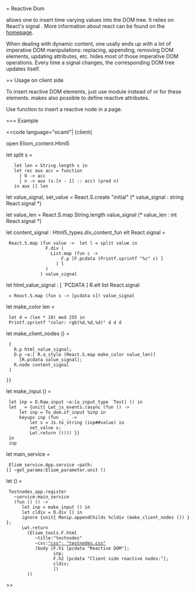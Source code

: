 
= Reactive Dom

{{{Html5.R}}} allows one to insert time varying values into the DOM tree.
It relies on React's signal {{{'a React.signal}}}. More information about react
can be found on the [[http://erratique.ch/software/react| homepage]].

When dealing with dynamic content, one usally ends up with a lot
of imperative DOM manipulations: replacing, appending, removing DOM
elements, updating attributes, etc. {{{Html5.R}}} hides most
of those imperative DOM operations. Every time a signal
changes, the corresponding DOM tree updates itself.

== Usage on client side

To insert reactive DOM elements, just use module {{{Html5.R}}} instead of
{{{Html5.D}}} or {{{Html5.F}}} for these elements.
{{{Html5.R}}} makes also possible to define reactive attributes.

Use function {{{Html5.R.node : 'a elt React.signal -> 'a elt}}}
to insert a reactive node in a page.

=== Example

<<code language="ocaml"|
{client{

open Eliom_content.Html5

let split s =
    let len = String.length s in
    let rec aux acc = function
      | 0 -> acc
      | n -> aux (s.[n - 1] :: acc) (pred n)
    in aux [] len

let value_signal, set_value = React.S.create "initial"
(* value_signal : string React.signal *)

let value_len = React.S.map String.length value_signal
(* value_len : int React.signal *)

let content_signal : Html5_types.div_content_fun elt React.signal =
  React.S.map (fun value ->  let l = split value in
                F.div (
                  List.map (fun c ->
                      F.p [F.pcdata (Printf.sprintf "%c" c) ]
                    ) l
                )
              ) value_signal

let html_value_signal : [ `PCDATA ] R.elt list React.signal
  = React.S.map (fun s -> [pcdata s]) value_signal

let make_color len =
  let d = (len * 10) mod 255 in
  Printf.sprintf "color: rgb(%d,%d,%d)" d d d

let make_client_nodes () =
  [
    R.p html_value_signal;
    D.p ~a:[ R.a_style (React.S.map make_color value_len)]
      [R.pcdata value_signal];
    R.node content_signal
  ]


 }}


let make_input () =
  let inp = D.Raw.input ~a:[a_input_type `Text] () in
  let _ = {unit{ Lwt_js_events.(async (fun () ->
      let inp = To_dom.of_input %inp in
      keyups inp (fun _ _ ->
          let s = Js.to_string (inp##value) in
          set_value s;
          Lwt.return ()))) }}
  in
  inp

let main_service =
  Eliom_service.App.service ~path:[] ~get_params:Eliom_parameter.unit ()

let () =
  Testnodes_app.register
    ~service:main_service
    (fun () () ->
       let inp = make_input () in
       let cldiv = D.div [] in
       ignore {unit{ Manip.appendChilds %cldiv (make_client_nodes ()) }};
       Lwt.return
         (Eliom_tools.F.html
            ~title:"testnodes"
            ~css:[["css"; "testnodes.css"]]
            (body [F.h1 [pcdata "Reactive DOM"];
                   inp;
                   F.h2 [pcdata "Client side reactive nodes:"];
                   cldiv;
                   ])
         ))

>>
